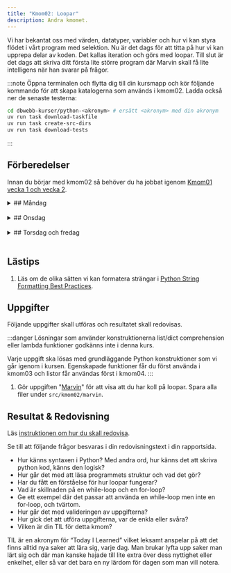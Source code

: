 ```yaml
---
title: "Kmom02: Loopar" 
description: Andra kmomet.
---
```




Vi har bekantat oss med värden, datatyper, variabler och hur vi kan styra flödet i vårt program med selektion. Nu är det dags för att titta på hur vi kan upprepa delar av koden. Det kallas iteration och görs med loopar. Till slut är det dags att skriva ditt första lite större program där Marvin skall få lite intelligens när han svarar på frågor.

<YouTube
    id="PLQL544_qlU"
    title="Exempel på hur det kan se ut när du är klar med kmom02 uppgiften Marvin1."
/>


:::note
Öppna terminalen och flytta dig till din kursmapp och kör följande kommando för att skapa katalogerna som används i kmom02. Ladda också ner de senaste testerna:

```bash
cd dbwebb-kurser/python-<akronym> # ersätt <akronym> med din akronym
uv run task download-taskfile
uv run task create-src-dirs
uv run task download-tests
```
:::


## Förberedelser
Innan du börjar med kmom02 så behöver du ha jobbat igenom [Kmom01 vecka 1 och vecka 2](/website/kmom/kmom01).
<br/>


<details>
<summary>
## Måndag
</summary>

:::tip
När du ska jobba med kursen är det lättast om du öppnar VSCode från terminalen innan du börjar jobba.

```bash
cd dbwebb-kurser/python-<din akronym>
code .
```

Använd `practice` mappen i kmom02 katalogen för att skriva övningskod.
:::

### Programmeringsregler i python

Skumma igenom [Mastering PEP 8 in Python: Best Practices for Clean and Readable Code](https://coderivers.org/blog/pep8-python/) för att få ett hum om regler vi följer när vi skriver Python kod. **Tips** skriv en sammanfattning av de viktigaste reglerna.


#### Att göra

Vi fortsätter att läsa i boken [Python for Everybody: Exploring data in Python3](/website/laromaterial/böcker/).

<Steps>
1. Läs och jobba igenom följande kapitel i boken (alternativt kolla på videorna):
    * Ch5 Iteration
    * Ch6 Strings

    :::tip
    Det räcker inte med att bara läsa. Du är klar med boken när du förstår vad som står i den och kan köra koden själv. Utforska och experimentera med koden. Gör övningarna i boken. Testa ändra saker och se vad som händer. Det är så du lär dig.
    :::

1. Jobba igenom artikeln "[Introduktion till loopar](/website/laromaterial/övning/loopar)" för att träna på loopar i Python. Python-interpretatorn används för att testa koden. Vill du spara någon del av koden så gör du det under `src/kmom02/practice`.

1. Läs igenom artikeln/övningen "[Felhantering i Python](/website/laromaterial/övning/felhantering)". I den här artikeln lär du dig att hantera fel som uppstår under exekvering och förhindra ditt program från att krascha.

</Steps>


</details>
<br/>




<details>
<summary>
## Onsdag
</summary>
Jobba igenom [seminarium kmom02](/website/laromaterial/seminarium/kmom02). Det görs på onsdagens lektion.
</details>
<br/>





<details>
<summary>
## Torsdag och fredag
</summary>


### Att göra

<Steps>
1. Följ och arbeta igenom "[FizzBuzz med pseudokod](/website/laromaterial/övning/fizzbuzz-med-pseudokod)" för att se hur man kan bryta ner ett problem i delproblem och formulera lösningar i pseudokod som slutligen översätts till Python.  

1. Läs [Hur man tänker som en programmerare och problemlösare](/website/laromaterial/instruktion/tank-som-programmerare). Sammanfattning av en artikel som diskuterar hur man tänker som en programmerare.

1. Lös uppgifterna under [Uppgifter](#uppgifter).

</Steps>

</details>
<br/>


## Lästips

1. Läs om de olika sätten vi kan formatera strängar i [Python String Formatting Best Practices](https://realpython.com/python-string-formatting/).


## Uppgifter

Följande uppgifter skall utföras och resultatet skall redovisas.

:::danger
Lösningar som använder konstruktionerna list/dict comprehension eller lambda funktioner godkänns inte i denna kurs.

Varje uppgift ska lösas med grundläggande Python konstruktioner som vi går igenom i kursen. Egenskapade funktioner får du först använda i kmom03 och listor får användas först i kmom04.
:::
1. Gör uppgiften "[Marvin](/website/laromaterial/uppgift/marvin1)" för att visa att du har koll på loopar. Spara alla filer under `src/kmom02/marvin`.



## Resultat & Redovisning
Läs [instruktionen om hur du skall redovisa](/website/laromaterial/instruktion/resultat-och-redovisning).

Se till att följande frågor besvaras i din redovisningstext i din rapportsida.

- Hur känns syntaxen i Python? Med andra ord, hur känns det att skriva python kod, känns den logisk?
- Hur går det med att läsa programmets struktur och vad det gör?
- Har du fått en förståelse för hur loopar fungerar?
- Vad är skillnaden på en while-loop och en for-loop?
- Ge ett exempel där det passar att använda en while-loop men inte en for-loop, och tvärtom.
- Hur går det med valideringen av uppgifterna?
- Hur gick det att utföra uppgifterna, var de enkla eller svåra?
- Vilken är din TIL för detta kmom?

TIL är en akronym för “Today I Learned” vilket leksamt anspelar på att det finns alltid nya saker att lära sig, varje dag. Man brukar lyfta upp saker man lärt sig och där man kanske hajade till lite extra över dess nyttighet eller enkelhet, eller så var det bara en ny lärdom för dagen som man vill notera.

